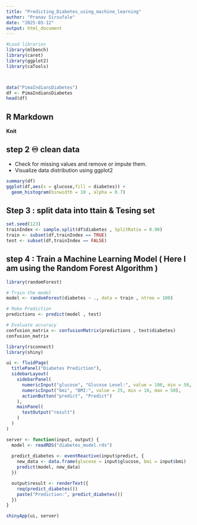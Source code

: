 ```yaml
---
title: "Predicting_Diabetes_using_machine_learning"
author: "Pranav Sirsufale"
date: "2025-03-12"
output: html_document
---
```


```r

#Load libraries
library(mlbench)
library(caret)
library(ggplot2)
library(caTools)



data("PimaIndiansDiabetes")
df <- PimaIndiansDiabetes
head(df)

```

## R Markdown
**Knit**

## step 2 ♾ clean data 
- Check for missing values and remove or impute them.
- Visualize data distribution using ggplot2


```r
summary(df)
ggplot(df,aes(x = glucose,fill = diabetes)) + 
  geom_histogram(binwidth = 10 , alpha = 0.7)

```

## Step 3 : split data into ttain & Tesing set 

```r
set.seed(123)
trainIndex <- sample.split(df$diabetes , SplitRatio = 0.90)
train <- subset(df,trainIndex == TRUE)
test <- subset(df,trainIndex == FALSE)

```

## step 4 : Train a Machine Learning Model ( Here I am using the Random Forest Algorithm )

```r
library(randomForest)

# Train the model 
model <- randomForest(diabetes ~ ., data = train , ntree = 100)

# Make Prediction
predictions <- predict(model , test)

# Evaluate accuracy
confusion_matrix <- confusionMatrix(predictions , test$diabetes)
confusion_matrix

```

```r
library(rsconnect)
library(shiny)

ui <- fluidPage(
  titlePanel("Diabetes Prediction"),
  sidebarLayout(
    sidebarPanel(
      numericInput("glucose", "Glucose Level:", value = 100, min = 50, max = 200),
      numericInput("bmi", "BMI:", value = 25, min = 10, max = 50),
      actionButton("predict", "Predict")
    ),
    mainPanel(
      textOutput("result")
    )
  )
)

server <- function(input, output) {
  model <- readRDS("diabetes_model.rds")
  
  predict_diabetes <- eventReactive(input$predict, {
    new_data <- data.frame(glucose = input$glucose, bmi = input$bmi)
    predict(model, new_data)
  })

  output$result <- renderText({
    req(predict_diabetes())
    paste("Prediction:", predict_diabetes())
  })
}

shinyApp(ui, server)
```


